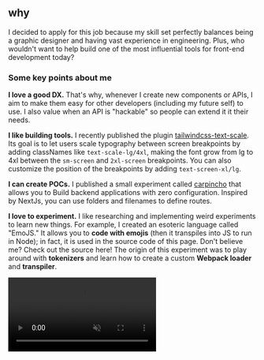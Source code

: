 ## why

I decided to apply for this job because my skill set perfectly balances being a graphic designer and having vast experience in engineering. Plus, who wouldn't want to help build one of the most influential tools for front-end development today?

### Some key points about me

**I love a good DX.** That's why, whenever I create new components or APIs, I aim to make them easy for other developers (including my future self) to use. I also value when an API is "hackable" so people can extend it it their needs.

**I like building tools.** I recently published the plugin [tailwindcss-text-scale](https://npmjs.com/package/tailwindcss-text-scale). Its goal is to let users scale typography between screen breakpoints by adding classNames like `text-scale-lg/4xl`, making the font grow from lg to 4xl between the `sm-screen` and `2xl-screen` breakpoints. You can also customize the position of the breakpoints by adding `text-screen-xl/lg`.

**I can create POCs.** I published a small experiment called [carpincho](https://www.npmjs.com/package/carpincho) that allows you to Build backend applications with zero configuration. Inspired by NextJs, you can use folders and filenames to define routes.

**I love to experiment.** I like researching and implementing weird
experiments to learn new things. For example, I created an esoteric language
called "EmoJS." It allows you to **code with emojis** (then it transpiles into
JS to run in Node); in fact, it is used in the source code of this page. Don't
believe me? Check out the source here! The origin of this experiment was to
play around with **tokenizers** and learn how to create a custom **Webpack loader**
and **transpiler**.

<video controls loop autoPlay playsInline muted>
  <source src="/projects/emojs-compiler.mp4" type="video/mp4" />
</video>
